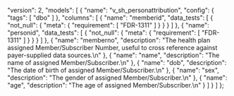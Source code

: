   "version": 2,
  "models": [
    {
      "name": "v_sh_personattribution",
      "config": {
        "tags": [
          "dbo"
        ]
      },
      "columns": [
        {
          "name": "memberid",
          "data_tests": [
            {
              "not_null": {
                "meta": {
                  "requirement": [
                    "FDR-1311"
                  ]
                }
              }
            }
          ]
        },
        {
          "name": "personid",
          "data_tests": [
            {
              "not_null": {
                "meta": {
                  "requirement": [
                    "FDR-1311"
                  ]
                }
              }
            }
          ]
        },
        {
          "name": "memberno",
          "description": "The health plan assigned Member/Subscriber Number, useful to cross reference against payer-supplied data sources.\n"
        },
        {
          "name": "name",
          "description": "The name of assigned Member/Subscriber.\n"
        },
        {
          "name": "dob",
          "description": "The date of birth of assigned Member/Subscriber.\n"
        },
        {
          "name": "sex",
          "description": "The gender of assigned Member/Subscriber.\n"
        },
        {
          "name": "age",
          "description": "The age of assigned Member/Subscriber.\n"
        }
      ]
    }
  ]
};
